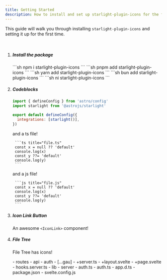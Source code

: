 ```yaml
---
title: Getting Started
description: How to install and set up starlight-plugin-icons for the first time.
---
```



This guide will walk you through installing `starlight-plugin-icons` and setting it up for the first time.

<br />

<Steps>

1. ##### Install the package

    <Tabs syncKey="pkg">
      <TabItem label="npm">
        ```sh
        npm i starlight-plugin-icons
        ```
      </TabItem>
      <TabItem label="pnpm">
        ```sh
        pnpm add starlight-plugin-icons
        ```
      </TabItem>
      <TabItem label="yarn">
        ```sh
        yarn add starlight-plugin-icons
        ```
      </TabItem>
      <TabItem label="bun">
        ```sh
        bun add starlight-plugin-icons
        ```
      </TabItem>
      <TabItem label="ni">
        ```sh
        ni starlight-plugin-icons
        ```
      </TabItem>
    </Tabs>

2. ##### Codeblocks

    ```js title="astro.config.mjs"
    import { defineConfig } from 'astro/config'
    import starlight from '@astrojs/starlight'

    export default defineConfig({
      integrations: [starlight()],
    })
    ```

    <Tabs syncKey="lang">
      <TabItem label="TypeScript">
        and a ts file!

        ```ts title="file.ts"
        const x = null ?? 'default'
        console.log(x)
        const y ??= 'default'
        console.log(y)
        ```
      </TabItem>
      <TabItem label="JavaScript">
        and a js file!

        ```js title="file.js"
        const x = null ?? 'default'
        console.log(x)
        const y ??= 'default'
        console.log(y)
        ```
      </TabItem>
    </Tabs>

3. ##### Icon Link Button

    An awesome `<IconLink>` component!

    <div class="row">
      <IconLink href="/adapters/drizzle/" icon="i-icons:drizzle" title="Drizzle" />
    </div>

4. ##### File Tree

    File Tree has icons!

    <FileTree>
      - routes
        - api
          - auth
            - [...gau]
              - +server.ts
        - +layout.svelte
        - +page.svelte
      - hooks.server.ts
      - lib
        - server
          - auth.ts
        - auth.ts
      - app.d.ts
      - package.json
      - svelte.config.js
    </FileTree>

</Steps>
